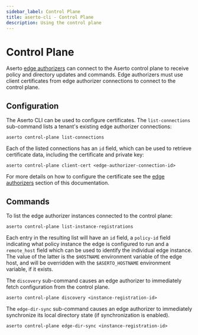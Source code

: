 ```yaml
---
sidebar_label: Control Plane
title: aserto-cli - Control Plane
description: Using the control plane
---
```


# Control Plane

Aserto [edge authorizers](/docs/edge-authorizers/overview) can connect to the Aserto control plane to receive policy and
directory updates and commands. Edge authorizers must use client certificates from edge authorizer connections to
connect to the control plane. 

## Configuration

The Aserto CLI can be used to configure certificates. The `list-connections` sub-command lists a tenant's existing
edge authorizer connections:

```
aserto control-plane list-connections
```

Each of the listed connections has an `id` field, which can be used to retrieve certificate data, including the
certificate and private key:

```
aserto control-plane client-cert <edge-authorizer-connection-id>
```

For more details on how to configure the certificate see the [edge
authorizers](/docs/edge-authorizers/security-and-management) section of this documentation.

## Commands

To list the edge authorizer instances connected to the control plane:
```
aserto control-plane list-instance-registrations
```

Each entry in the resulting list will have an `id` field, a `policy-id` field indicating what policy instance the edge
is configured to run and a `remote_host` field which can be used to identify the individual edge instance. The value of
the latter is the `$HOSTNAME` environment variable of the edge host, and will be overridden with the `$ASERTO_HOSTNAME`
environment variable, if it exists.

The `discovery` sub-command causes an edge authorizer to immediately fetch configuration from the control plane.
```
aserto control-plane discovery <instance-registration-id>
```

The `edge-dir-sync` sub-command causes an edge authorizer to immediately synchronize its local directory state (if
synchronization is enabled).
```
aserto control-plane edge-dir-sync <instance-registration-id>
```